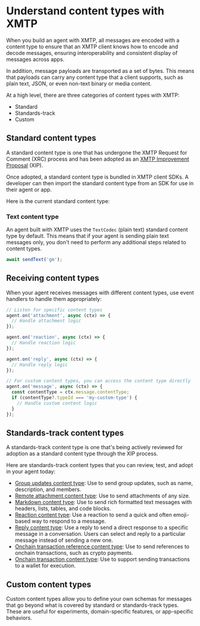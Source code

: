 # Understand content types with XMTP

When you build an agent with XMTP, all messages are encoded with a content type to ensure that an XMTP client knows how to encode and decode messages, ensuring interoperability and consistent display of messages across apps.

In addition, message payloads are transported as a set of bytes. This means that payloads can carry any content type that a client supports, such as plain text, JSON, or even non-text binary or media content.

At a high level, there are three categories of content types with XMTP:

- Standard
- Standards-track
- Custom

## Standard content types

A standard content type is one that has undergone the XMTP Request for Comment (XRC) process and has been adopted as an [XMTP Improvement Proposal](https://github.com/xmtp/XIPs#readme) (XIP).

Once adopted, a standard content type is bundled in XMTP client SDKs. A developer can then import the standard content type from an SDK for use in their agent or app.

Here is the current standard content type:

### Text content type

An agent built with XMTP uses the `TextCodec` (plain text) standard content type by default. This means that if your agent is sending plain text messages only, you don't need to perform any additional steps related to content types.

```jsx [Node]
await sendText('gm');
```

## Receiving content types

When your agent receives messages with different content types, use event handlers to handle them appropriately:

```jsx [Node]
// Listen for specific content types
agent.on('attachment', async (ctx) => {
  // Handle attachment logic
});

agent.on('reaction', async (ctx) => {
  // Handle reaction logic
});

agent.on('reply', async (ctx) => {
  // Handle reply logic
});

// For custom content types, you can access the content type directly
agent.on('message', async (ctx) => {
  const contentType = ctx.message.contentType;
  if (contentType?.typeId === 'my-custom-type') {
    // Handle custom content logic
  }
});
```

## Standards-track content types

A standards-track content type is one that's being actively reviewed for adoption as a standard content type through the XIP process.

Here are standards-track content types that you can review, test, and adopt in your agent today:

- [Group updates content type](/agents/content-types/group-updates): Use to send group updates, such as name, description, and members.
- [Remote attachment content type](/agents/content-types/attachments): Use to send attachments of any size.
- [Markdown content type](/agents/content-types/markdown): Use to send rich formatted text messages with headers, lists, tables, and code blocks.
- [Reaction content type](/agents/content-types/reactions): Use a reaction to send a quick and often emoji-based way to respond to a message.
- [Reply content type](/agents/content-types/replies): Use a reply to send a direct response to a specific message in a conversation. Users can select and reply to a particular message instead of sending a new one.
- [Onchain transaction reference content type](/agents/content-types/transaction-refs): Use to send references to onchain transactions, such as crypto payments.
- [Onchain transaction content type](/agents/content-types/transactions): Use to support sending transactions to a wallet for execution.

## Custom content types

Custom content types allow you to define your own schemas for messages that go beyond what is covered by standard or standards-track types. These are useful for experiments, domain-specific features, or app-specific behaviors.
